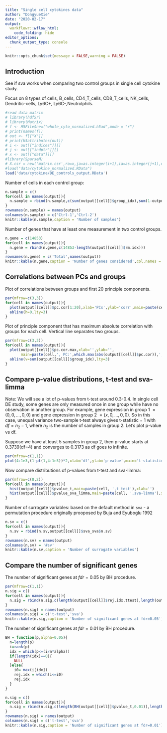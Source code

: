 ```yaml
---
title: "Single cell cytokines data"
author: "DongyueXie"
date: "2020-02-17"
output:
  workflowr::wflow_html:
    code_folding: hide
editor_options:
  chunk_output_type: console
---
```


```r
knitr::opts_chunk$set(message = FALSE,warning = FALSE)
```

## Introduction

See if sva works when comparing two control groups in single cell cytokine study.

Focus on 8 types of cells, B_cells, CD4_T_cells, CD8_T_cells, NK_cells, Dendritic-cells, Ly6C+, Ly6C-,Neutrolphils.

```r
#read data matrix
# library(hdf5r)
# library(Matrix)
# f <- H5File$new("whole_cyto_normalized.h5ad",mode = "r")
# print(names(f))
# out <- f[["X"]]
# print(h5attributes(out))
# i <- out[["indices"]][]
# j <- out[["indptr"]][]
# x <- out[["data"]][]
#library(SparseM)
# X.csr = new('matrix.csr',ra=x,ja=as.integer(i+1),ia=as.integer(j+1),dimension=h5attributes(out)$h5sparse_shape)
#load("data/cytokine_normalized.RData")
load('data/cytokine/DE_controls_output.RData')
```

Number of cells in each control group:

```r
n.sample = c()
for(cell in names(output)){
  n.sample = rbind(n.sample,c(sum(output[[cell]]$group_idx),sum(1-output[[cell]]$group_idx)))
}
rownames(n.sample) = names(output)
colnames(n.sample) = c('Ctrl-1','Ctrl-2')
knitr::kable(n.sample,caption = 'Number of samples')
```

Number of genes that have at least one measurement in two control groups.

```r
n.gene = c(14853)
for(cell in names(output)){
  n.gene = rbind(n.gene,c(14853-length(output[[cell]]$rm.idx)))
}
rownames(n.gene) = c('Total',names(output))
knitr::kable(n.gene,caption = 'Number of genes considered',col.names = '#genes')
```


## Correlations between PCs and groups

Plot of correlations between groups and first 20 principle components.

```r
par(mfrow=c(3,3))
for(cell in names(output)){
  plot(output[[cell]]$pc.cor[1:20],xlab='PCs',ylab='corr',main=paste(cell),ylim = c(-0.5,0.6),pch=20)
  abline(h=0,lty=3)
}
```


Plot of principle component that has maximum absolute correlation with groups for each cell. Vertical line separates two groups.

```r
par(mfrow=c(3,3))
for(cell in names(output)){
  plot(output[[cell]]$pc.cor.max,xlab='',ylab='',
       main=paste(cell,', PC:',which.max(abs(output[[cell]]$pc.cor)),', corr:',round(max(abs(output[[cell]]$pc.cor)),2),sep=''),pch=1,col='grey50')
  abline(v=sum(output[[cell]]$group_idx),lty=3)
}
```

## Compare p-value distributions, t-test and sva-limma

Note: We will see a lot of p-values from t-test around 0.3-0.4. In single cell DE study, some genes are only measured once in one group while have no observation in another group. For example, gene expression in group 1 $= (0,0,...,0,0)$ and gene expression in group 2 $= (x,0,...,0,0)$. So in this case, unequal variance two-sample t-test always gives t-statistic = $1$ with $df=n_2-1$, where $n_2$ is the number of samples in group 2. Let's plot p-value vs df.

Suppose we have at least 5 samples in group 2, then p-value starts at 0.3739(df=4) and converges to 0.3173 as df goes to infinite.

```r
par(mfrow=c(1,1))
plot(4:1e3,(1-pt(1,4:1e3))*2,xlab='df',ylab='p-value',main='t-statistics = 1',pch=20)
```


Now compare distributions of p-values from t-test and sva-limma:

```r
par(mfrow=c(8,2))
for(cell in names(output)){
  hist(output[[cell]]$pvalue_t,main=paste(cell, ',t test'),xlab='')
  hist(output[[cell]]$pvalue_sva_limma,main=paste(cell, ',sva-limma'),xlab='')
}
```

Number of surrogate variables: based on the default method in `sva` - a permutation procedure originally prooposed by Buja and Eyuboglu 1992

```r
n.sv = c()
for(cell in names(output)){
  n.sv = rbind(n.sv,output[[cell]]$sva_sva$n.sv)
}
rownames(n.sv) = names(output)
colnames(n.sv) = '#sv'
knitr::kable(n.sv,caption = 'Number of surrogate variables')
```


## Compare the number of significant genes

The number of significant genes at $fdr=0.05$ by BH procedure.

```r
par(mfrow=c(1,1))
n.sig = c()
for(cell in names(output)){
  n.sig = rbind(n.sig,c(length(output[[cell]]$rej.idx.ttest),length(output[[cell]]$rej.idx.sva)))
}
rownames(n.sig) = names(output)
colnames(n.sig) = c('t-test','sva')
knitr::kable(n.sig,caption = 'Number of significant genes at fdr=0.05')
```


The number of significant genes at $fdr=0.01$ by BH procedure.

```r
BH = function(p,alpha=0.05){
  n=length(p)
  i=rank(p)
  idx = which(p<=(i/n*alpha))
  if(length(idx)==0){
    NULL
  }else{
    i0= max(i[idx])
    rej.idx = which(i<=i0)
    rej.idx
  }
}

n.sig = c()
for(cell in names(output)){
  n.sig = rbind(n.sig,c(length(BH(output[[cell]]$pvalue_t,0.01)),length(BH(output[[cell]]$pvalue_sva_limma,0.01))))
}
rownames(n.sig) = names(output)
colnames(n.sig) = c('t-test','sva')
knitr::kable(n.sig,caption = 'Number of significant genes at fdr=0.01')
```

